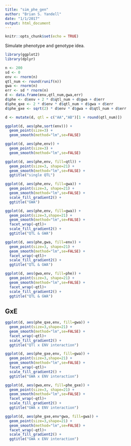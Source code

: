 ```yaml
---
title: "sim_phe_gen"
author: "Brian S. Yandell"
date: "1/1/2017"
output: html_document
---
```


```r
knitr::opts_chunk$set(echo = TRUE)
```

Simulate phenotype and genotype idea.

```r
library(ggplot2)
library(dplyr)
```

```r
n <- 200
sd <- 0
env <- rnorm(n)
qtl_num <- round(runif(n))
gwa <- rnorm(n)
err <- sd * rnorm(n)
d <- data.frame(env,qtl_num,gwa,err)
d$phe <- d$env + 2 * d$qtl_num + d$gwa + d$err
d$phe_qxe <- 2 * d$env * d$qtl_num + d$gwa + d$err
d$phe_gxe <- sqrt(2) * d$env * d$gwa + d$qtl_num + d$err
```

```r
d <- mutate(d, qtl = c("AA","AB")[1 + round(qtl_num)])
```

```r
ggplot(d, aes(phe,sort(env))) +
  geom_point(size=3) +
  geom_smooth(method="lm",se=FALSE)
```


```r
ggplot(d, aes(phe,env)) +
  geom_point(size=3) +
  geom_smooth(method="lm",se=FALSE)
```


```r
ggplot(d, aes(phe,env, fill=qtl)) +
  geom_point(size=3, shape=21) +
  geom_smooth(method="lm",se=FALSE) +
  ggtitle("single QTL")
```

```r
ggplot(d, aes(phe,env, fill=gwa)) +
  geom_point(size=3, shape=21) +
  geom_smooth(method="lm",se=FALSE) +
  scale_fill_gradient2() +
  ggtitle("GWA")
```

```r
ggplot(d, aes(phe,env, fill=gwa)) +
  geom_point(size=3,shape=21) +
  geom_smooth(method="lm",se=FALSE) +
  facet_wrap(~qtl)+
  scale_fill_gradient2() +
  ggtitle("QTL & GWA")
```

```r
ggplot(d, aes(phe,gwa, fill=env)) +
  geom_point(size=3, shape=21) +
  geom_smooth(method="lm",se=FALSE) +
  facet_wrap(~qtl)+
  scale_fill_gradient2() +
  ggtitle("QTL & GWA")
```

```r
ggplot(d, aes(gwa,env, fill=phe)) +
  geom_point(size=3, shape=21) +
  geom_smooth(method="lm",se=FALSE) +
  facet_wrap(~qtl)+
  scale_fill_gradient2() +
  ggtitle("QTL & GWA")
```

## GxE

```r
ggplot(d, aes(phe_qxe,env, fill=gwa)) +
  geom_point(size=3,shape=21) +
  geom_smooth(method="lm",se=FALSE) +
  facet_wrap(~qtl)+
  scale_fill_gradient2() +
  ggtitle("QTl x ENV interaction")
```

```r
ggplot(d, aes(phe_gxe,env, fill=gwa)) +
  geom_point(size=3,shape=21) +
  geom_smooth(method="lm",se=FALSE) +
  facet_wrap(~qtl)+
  scale_fill_gradient2() +
  ggtitle("GWA x ENV interaction")
```

```r
ggplot(d, aes(gwa,env, fill=phe_gxe)) +
  geom_point(size=3, shape=21) +
  geom_smooth(method="lm",se=FALSE) +
  facet_wrap(~qtl)+
  scale_fill_gradient2() +
  ggtitle("GWA x ENV interaction")
```

```r
ggplot(d, aes(phe_gxe,env*gwa, fill=gwa)) +
  geom_point(size=3,shape=21) +
  geom_smooth(method="lm",se=FALSE) +
  facet_wrap(~qtl)+
  scale_fill_gradient2() +
  ggtitle("GWA x ENV interaction")
```
